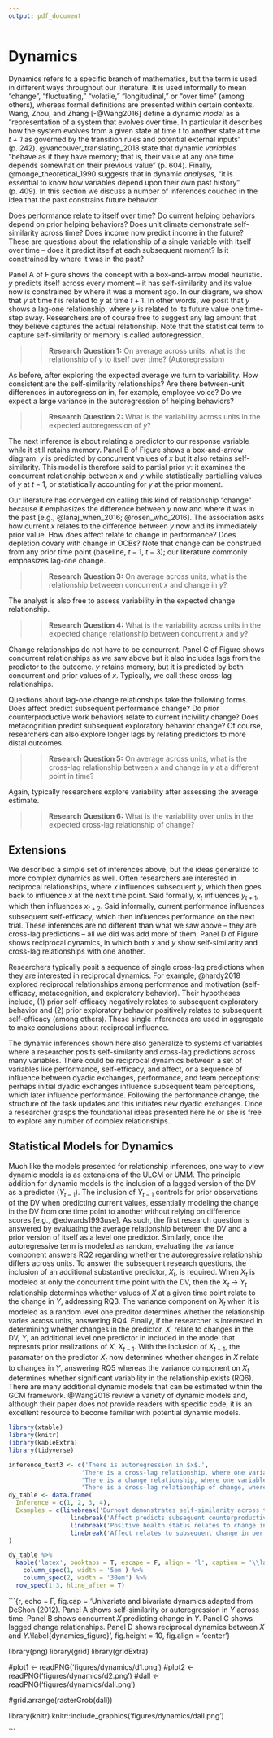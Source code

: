 ```yaml
---
output: pdf_document
---
```


# Dynamics

Dynamics refers to a specific branch of mathematics, but the term is used in different ways throughout our literature. It is used informally to mean "change", "fluctuating," "volatile," "longitudinal," or "over time" (among others), whereas formal definitions are presented within certain contexts. Wang, Zhou, and Zhang [-@Wang2016] define a dynamic *model* as a "representation of a system that evolves over time. In particular it describes how the system evolves from a given state at time *t* to another state at time *t + 1* as governed by the transition rules and potential external inputs" (p. 242). @vancouver_translating_2018 state that dynamic *variables* "behave as if they have memory; that is, their value at any one time depends somewhat on their previous value" (p. 604). Finally, @monge_theoretical_1990 suggests that in dynamic *analyses*, "it is essential to know how variables depend upon their own past history" (p. 409). In this section we discuss a number of inferences couched in the idea that the past constrains future behavior. 

Does performance relate to itself over time? Do current helping behaviors depend on prior helping behaviors? Does unit climate demonstrate self-similarity across time? Does income now predict income in the future? These are questions about the relationship of a single variable with itself over time -- does it predict itself at each subsequent moment? Is it constrained by where it was in the past?

Panel A of Figure \ref{dynamics_figure} shows the concept with a box-and-arrow model heuristic. $y$ predicts itself across every moment -- it has self-similarity and its value now is constrained by where it was a moment ago. In our diagram, we show that $y$ at time $t$ is related to $y$ at time $t + 1$. In other words, we posit that $y$ shows a lag-one relationship, where $y$ is related to its future value one time-step away. Researchers are of course free to suggest any lag amount that they believe captures the actual relationship. Note that the statistical term to capture self-similarity or memory is called autoregression.

>> **Research Question 1:** On average across units, what is the relationship of $y$ to itself over time? (Autoregression)


\begin{center}

------------

Insert Figure \ref{dynamics_figure} about here

------------

\end{center}

As before, after exploring the expected average we turn to variability. How consistent are the self-similarity relationships? Are there between-unit differences in autoregression in, for example, employee voice? Do we expect a large variance in the autoregression of helping behaviors?

>> **Research Question 2:** What is the variability across units in the expected autoregression of $y$?

The next inference is about relating a predictor to our response variable while it still retains memory. Panel B of Figure \ref{dynamics_figure} shows a box-and-arrow diagram: $y$ is predicted by concurrent values of $x$ but it also retains self-similarity. This model is therefore said to partial prior $y$: it examines the concurrent relationship between $x$ and $y$ while statistically partialling values of $y$ at $t - 1$, or statistically accounting for $y$ at the prior moment.

Our literature has converged on calling this kind of relationship "change" because it emphasizes the difference between $y$ now and where it was in the past [e.g., @lanaj_when_2016; @rosen_who_2016]. The association asks how current $x$ relates to the difference between $y$ now and its immediately prior value. How does affect relate to change in performance? Does depletion covary with change in OCBs? Note that change can be construed from any prior time point (baseline, $t-1$, $t-3$); our literature commonly emphasizes lag-one change.

>> **Research Question 3:** On average across units, what is the relationship betweeen concurrent $x$ and change in $y$?

The analyst is also free to assess variability in the expected change relationship.

>> **Research Question 4:** What is the variability across units in the expected change relationship between concurrent $x$ and $y$?

Change relationships do not have to be concurrent. Panel C of Figure \ref{dynamics_figure} shows concurrent relationships as we saw above but it also includes lags from the predictor to the outcome. $y$ retains memory, but it is predicted by both concurrent and prior values of $x$. Typically, we call these cross-lag relationships.

Questions about lag-one change relationships take the following forms. Does affect predict subsequent performance change? Do prior counterproductive work behaviors relate to current incivility change? Does metacognition predict subsequent exploratory behavior change? Of course, researchers can also explore longer lags by relating predictors to more distal outcomes. 

>> **Research Question 5:** On average across units, what is the cross-lag relationship between $x$ and change in $y$ at a different point in time?

Again, typically researchers explore variability after assessing the average estimate.

>> **Research Question 6:** What is the variability over units in the expected cross-lag relationship of change?

## Extensions

We described a simple set of inferences above, but the ideas generalize to more complex dynamics as well. Often researchers are interested in reciprocal relationships, where $x$ influences subsequent $y$, which then goes back to influence $x$ at the next time point. Said formally, $x_t$ influences $y_{t+1}$, which then influences $x_{t+2}$. Said informally, current performance influences subsequent self-efficacy, which then influences performance on the next trial. These inferences are no different than what we saw above -- they are cross-lag predictions -- all we did was add more of them. Panel D of Figure \ref{dynamics_figure} shows reciprocal dynamics, in which both $x$ and $y$ show self-similarity and cross-lag relationships with one another. 

Researchers typically posit a sequence of single cross-lag predictions when they are interested in reciprocal dynamics. For example, @hardy2018 explored reciprocal relationships among performance and motivation (self-efficacy, metacognition, and exploratory behavior). Their hypotheses include, (1) prior self-efficacy negatively relates to subsequent exploratory behavior and (2) prior exploratory behavior positively relates to subsequent self-efficacy (among others). These single inferences are used in aggregate to make conclusions about reciprocal influence.

The dynamic inferences shown here also generalize to systems of variables where a researcher posits self-similarity and cross-lag predictions across many variables. There could be reciprocal dynamics between a set of variables like performance, self-efficacy, and affect, or a sequence of influence between dyadic exchanges, performance, and team perceptions: perhaps initial dyadic exchanges influence subsequent team perceptions, which later influence performance. Following the performance change, the structure of the task updates and this initiates new dyadic exchanges. Once a researcher grasps the foundational ideas presented here he or she is free to explore any number of complex relationships.

## Statistical Models for Dynamics

Much like the models presented for relationship inferences, one way to view dynamic models is as extensions of the ULGM or UMM. The principle addition for dynamic models is the inclusion of a lagged version of the DV as a predictor ($Y_{t-1}$). The inclusion of $Y_{t-1}$ controls for prior observations of the DV when predicting current values, essentially modeling the change in the DV from one time point to another without relying on difference scores [e.g., @edwards1993use]. As such, the first research question is answered by evaluating the average relationship between the DV and a prior version of itself as a level one predictor. Similarly, once the autoregressive term is modeled as random, evaluating the variance component answers RQ2 regarding whether the autoregressive relationship differs across units. To answer the subsequent research questions, the inclusion of an additional substantive predictor, $X_t$, is required. When $X_t$ is modeled at only the concurrent time point with the DV, then the $X_t$ $\rightarrow$ $Y_t$ relationship determines whether values of $X$ at a given time point relate to the change in $Y$, addressing RQ3. The variance component on $X_t$ when it is modeled as a random level one preditor determines whether the relationship varies across units, answering RQ4. Finally, if the researcher is interested in determining whether changes in the predictor, $X$, relate to changes in the DV, $Y$, an additional level one predictor in included in the model that represnts prior realizations of $X$, $X_{t-1}$. With the inclusion of $X_{t-1}$, the paramater on the predictor $X_t$ now determines whether changes in $X$ relate to changes in $Y$, answering RQ5 whereas the variance component on $X_t$ determines whether significant variability in the relationship exists (RQ6). There are many additional dynamic models that can be estimated within the GCM framework. @Wang2016 review a variety of dynamic models and, although their paper does not provide readers with specific code, it is an excellent resource to become familiar with potential dynamic models. 

```r
library(xtable)
library(knitr)
library(kableExtra)
library(tidyverse)

inference_text3 <- c('There is autoregression in $x$.',
                    'There is a cross-lag relationship, where one variable relates to another at a different point in time. x_t is associated with y_t+1 across time.',
                    'There is a change relationship, where one variable relates to the change in another. x_t is associated with delta y_t.',
                    'There is a cross-lag relationship of change, where one variable relates to the change of another at a different point in time. x_t is associated with change at y_t+1.')
dy_table <- data.frame(
  Inference = c(1, 2, 3, 4),
  Examples = c(linebreak('Burnout demonstrates self-similarity across time.\nPerformance relates to subsequent performance.'),
                 linebreak('Affect predicts subsequent counterproductive work behaviors.\nTurnover relates to subsequent firm performance.'),
                 linebreak('Positive health status relates to change in happiness.\nAnxiety relates to change in performance.'),
                 linebreak('Affect relates to subsequent change in performance.\nHelping behaviors predict subsequent depletion changes.'))
)

dy_table %>%
  kable('latex', booktabs = T, escape = F, align = 'l', caption = '\\label{dynamics_table}Examples of dynamic inferences.') %>%
    column_spec(1, width = '5em') %>%
    column_spec(2, width = '30em') %>%
  row_spec(1:3, hline_after = T)


```



```{r, echo = F, fig.cap = 'Univariate and bivariate dynamics adapted from DeShon (2012). Panel A shows self-similarity or autoregression in $Y$ across time. Panel B shows concurrent $X$ predicting change in $Y$. Panel C shows lagged change relationships. Panel D shows reciprocal dynamics between $X$ and $Y$.\\label{dynamics_figure}', fig.height = 10, fig.align = 'center'}

library(png)
library(grid)
library(gridExtra)

#plot1 <- readPNG('figures/dynamics/d1.png')
#plot2 <- readPNG('figures/dynamics/d2.png')
#dall <- readPNG('figures/dynamics/dall.png')

#grid.arrange(rasterGrob(dall))

library(knitr)
knitr::include_graphics('figures/dynamics/dall.png')

```







